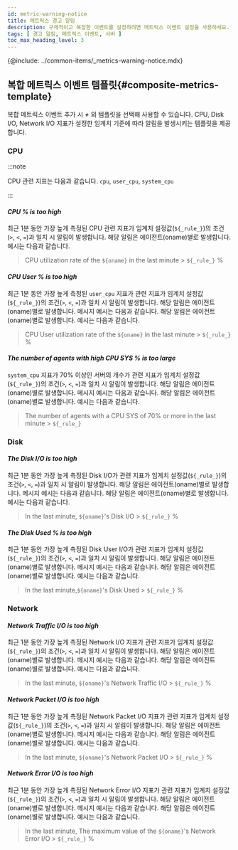 ```yaml
---
id: metric-warning-notice
title: 메트릭스 경고 알림
description: 구체적이고 복잡한 이벤트를 설정하려면 메트릭스 이벤트 설정을 사용하세요.
tags: [ 경고 알림, 메트릭스 이벤트, 서버 ]
toc_max_heading_level: 3
---
```


{@include: ../common-items/_metrics-warning-notice.mdx} 

## 복합 메트릭스 이벤트 템플릿{#composite-metrics-template}

복합 메트릭스 이벤트 추가 시 ***+*** <cmdname sid="create_new_composite_mxql_event" className="uitext" /> 외 템플릿을 선택해 사용할 수 있습니다. CPU, Disk I/O, Network I/O 지표가 설정한 임계치 기준에 따라 알림을 발생시키는 템플릿을 제공합니다.

<ImgLang img='server-composite-metrics-template.png' desc='서버 복합 메트릭스 이벤트 템플릿' />

### CPU

:::note 

CPU 관련 지표는 다음과 같습니다. `cpu`, `user_cpu`, `system_cpu`

:::

#### ***CPU % is too high***

최근 1분 동안 가장 높게 측정된 CPU 관련 지표가 임계치 설정값(`${_rule_}`)의 조건(`>`, `<`, `=`)과 일치 시 알림이 발생합니다. 해당 알림은 에이전트(oname)별로 발생합니다. <cmdname sid="message" className="uitext" /> 예시는 다음과 같습니다.

> CPU utilization rate of the `${oname}` in the last minute > `${_rule_}` %

#### ***CPU User % is too high***
최근 1분 동안 가장 높게 측정된 `user_cpu` 지표가 관련 지표가 임계치 설정값(`${_rule_}`)의 조건(`>`, `<`, `=`)과 일치 시 알림이 발생합니다. 해당 알림은 에이전트(oname)별로 발생합니다. 메시지 예시는 다음과 같습니다. 해당 알림은 에이전트(oname)별로 발생합니다. <cmdname sid="message" className="uitext" /> 예시는 다음과 같습니다.


> CPU User utilization rate of the `${oname}` in the last minute > `${_rule_} `%

#### ***The number of agents with high CPU SYS % is too large***

`system_cpu` 지표가 70% 이상인 서버의 개수가 관련 지표가 임계치 설정값(`${_rule_}`)의 조건(`>`, `<`, `=`)과 일치 시 알림이 발생합니다. 해당 알림은 에이전트(oname)별로 발생합니다. 메시지 예시는 다음과 같습니다. 해당 알림은 에이전트(oname)별로 발생합니다. <cmdname sid="message" className="uitext" /> 예시는 다음과 같습니다. 

> The number of agents with a CPU SYS of 70% or more in the last minute > `${_rule_}`

### Disk

#### ***The Disk I/O is too high***

최근 1분 동안 가장 높게 측정된 Disk I/O가 관련 지표가 임계치 설정값(`${_rule_}`)의 조건(`>`, `<`, `=`)과 일치 시 알림이 발생합니다. 해당 알림은 에이전트(oname)별로 발생합니다. 메시지 예시는 다음과 같습니다. 해당 알림은 에이전트(oname)별로 발생합니다. <cmdname sid="message" className="uitext" /> 예시는 다음과 같습니다.

> In the last minute, `${oname}`'s Disk I/O > `${_rule_}` %

#### ***The Disk Used % is too high***

최근 1분 동안 가장 높게 측정된 Disk User I/O가 관련 지표가 임계치 설정값(`${_rule_}`)의 조건(`>`, `<`, `=`)과 일치 시 알림이 발생합니다. 해당 알림은 에이전트(oname)별로 발생합니다. 메시지 예시는 다음과 같습니다. 해당 알림은 에이전트(oname)별로 발생합니다. <cmdname sid="message" className="uitext" /> 예시는 다음과 같습니다.

> In the last minute,`${oname}`'s Disk Used > `${_rule_}` %

### Network

#### ***Network Traffic I/O is too high***

최근 1분 동안 가장 높게 측정된 Network I/O 지표가 관련 지표가 임계치 설정값(`${_rule_}`)의 조건(`>`, `<`, `=`)과 일치 시 알림이 발생합니다. 해당 알림은 에이전트(oname)별로 발생합니다. 메시지 예시는 다음과 같습니다. 해당 알림은 에이전트(oname)별로 발생합니다. <cmdname sid="message" className="uitext" /> 예시는 다음과 같습니다.

> In the last minute, `${oname}`'s Network Traffic I/O > `${_rule_}` %

#### ***Network Packet I/O is too high***

최근 1분 동안 가장 높게 측정된 Network Packet I/O 지표가 관련 지표가 임계치 설정값(`${_rule_}`)의 조건(`>`, `<`, `=`)과 일치 시 알림이 발생합니다. 해당 알림은 에이전트(oname)별로 발생합니다. 메시지 예시는 다음과 같습니다. 해당 알림은 에이전트(oname)별로 발생합니다. <cmdname sid="message" className="uitext" /> 예시는 다음과 같습니다.

> In the last minute, `${oname}`'s Network Packet I/O > `${_rule_}` %

#### ***Network Error I/O is too high***

최근 1분 동안 가장 높게 측정된 Network Error I/O 지표가 관련 지표가 임계치 설정값(`${_rule_}`)의 조건(`>`, `<`, `=`)과 일치 시 알림이 발생합니다. 해당 알림은 에이전트(oname)별로 발생합니다. 메시지 예시는 다음과 같습니다. 해당 알림은 에이전트(oname)별로 발생합니다. <cmdname sid="message" className="uitext" /> 예시는 다음과 같습니다.

>  In the last minute, The maximum value of the `${oname}`'s Network Error I/O > `${_rule_}` %
